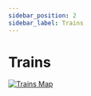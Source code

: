 ```yaml
---
sidebar_position: 2
sidebar_label: Trains
---
```


# Trains

[![Trains Map][trains]][trains-link]

[trains-link]: https://pid.cz/wp-content/uploads/mapy/schemata-trvala/Esko.pdf
[trains]: /img/trains.png
(Trains Map)

